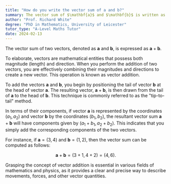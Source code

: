 ```yaml
---
title: "How do you write the vector sum of a and b?"
summary: The vector sum of $\mathbf{a}$ and $\mathbf{b}$ is written as $\mathbf{a} + \mathbf{b}$.
author: "Prof. Richard White"
degree: "PhD in Mathematics, University of Leicester"
tutor_type: "A-Level Maths Tutor"
date: 2024-02-13
---
```


The vector sum of two vectors, denoted as $\mathbf{a}$ and $\mathbf{b}$, is expressed as $\mathbf{a} + \mathbf{b}$.

To elaborate, vectors are mathematical entities that possess both magnitude (length) and direction. When you perform the addition of two vectors, you are effectively combining their magnitudes and directions to create a new vector. This operation is known as vector addition.

To add the vectors $\mathbf{a}$ and $\mathbf{b}$, you begin by positioning the tail of vector $\mathbf{b}$ at the head of vector $\mathbf{a}$. The resulting vector, $\mathbf{a} + \mathbf{b}$, is then drawn from the tail of $\mathbf{a}$ to the head of $\mathbf{b}$. This technique is commonly referred to as the "tip-to-tail" method.

In terms of their components, if vector $\mathbf{a}$ is represented by the coordinates $(a_1, a_2)$ and vector $\mathbf{b}$ by the coordinates $(b_1, b_2)$, the resultant vector sum $\mathbf{a} + \mathbf{b}$ will have components given by $(a_1 + b_1, a_2 + b_2)$. This indicates that you simply add the corresponding components of the two vectors.

For instance, if $\mathbf{a} = (3, 4)$ and $\mathbf{b} = (1, 2)$, then the vector sum can be computed as follows:

$$
\mathbf{a} + \mathbf{b} = (3 + 1, 4 + 2) = (4, 6).
$$

Grasping the concept of vector addition is essential in various fields of mathematics and physics, as it provides a clear and precise way to describe movements, forces, and other vector quantities.
    